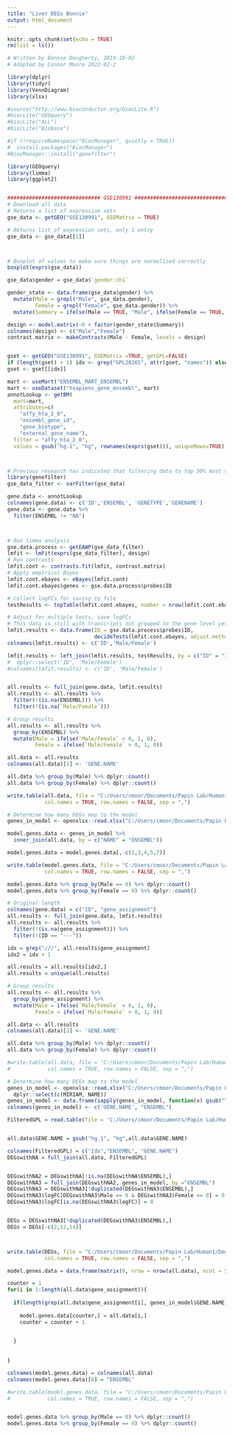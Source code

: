 ---
title: "Liver DEGs Bonnie"
output: html_document
---

```{r setup, include=FALSE}
knitr::opts_chunk$set(echo = TRUE)
rm(list = ls())
```



```{r Load}
# Written by Bonnie Dougherty, 2019-10-02
# Adapted by Connor Moore 2022-02-2

library(dplyr)
library(tidyr)
library(VennDiagram)
library(xlsx)

#source("http://www.bioconductor.org/biocLite.R")
#biocLite("GEOquery")
#biocLite("ALL")
#biocLite("Biobase")

#if (!requireNamespace("BiocManager", quietly = TRUE))
#  install.packages("BiocManager")
#BiocManager::install("genefilter")

library(GEOquery)
library(limma)
library(ggplot2)


############################## GSE130991 #########################################################################
# Download all data
# Returns a list of expression sets
gse_data <- getGEO("GSE130991", GSEMatrix = TRUE)

# Returns list of expression sets, only 1 entry
gse_data <- gse_data[[1]]



# Boxplot of values to make sure things are normalized correctly
boxplot(exprs(gse_data))

```

```{r Analyze}

gse_data$gender = gse_data$`gender:ch1`

gender_state <- data.frame(gse_data$gender) %>% 
  mutate(Male = grepl("Male", gse_data.gender), 
         Female = grepl("Female", gse_data.gender)) %>% 
  mutate(Summary = ifelse(Male == TRUE, "Male", ifelse(Female == TRUE, "Female", "")))

design <- model.matrix(~0 + factor(gender_state$Summary))
colnames(design) <- c("Male","Female")
contrast.matrix <- makeContrasts(Male - Female, levels = design)


gset <- getGEO("GSE130991", GSEMatrix =TRUE, getGPL=FALSE)
if (length(gset) > 1) idx <- grep("GPL20265", attr(gset, "names")) else idx <- 1
gset <- gset[[idx]]

mart <- useMart("ENSEMBL_MART_ENSEMBL")
mart <- useDataset("hsapiens_gene_ensembl", mart)
annotLookup <- getBM(
  mart=mart,
  attributes=c(
    "affy_hta_2_0",
    "ensembl_gene_id",
    "gene_biotype",
    "external_gene_name"),
  filter = "affy_hta_2_0",
  values = gsub("hg.1", "hg", rownames(exprs(gset))), uniqueRows=TRUE)



# Previous research has indicated that filtering data to top 50% most variable genes increases power
library(genefilter)
gse_data_filter <- varFilter(gse_data)

gene.data <- annotLookup
colnames(gene.data) <- c('ID','ENSEMBL', 'GENETYPE','GENENAME')
gene.data <- gene.data %>% 
  filter(ENSEMBL != "NA")



# Run limma analysis
gse.data.process <- getEAWP(gse_data_filter)
lmfit <- lmFit(exprs(gse_data_filter), design)
# Run contrasts
lmfit.cont <- contrasts.fit(lmfit, contrast.matrix)
# Apply empirical Bayes
lmfit.cont.ebayes <- eBayes(lmfit.cont)
lmfit.cont.ebayes$genes <- gse.data.process$probes$ID

# Collect logFCs for saving to file
testResults <- topTable(lmfit.cont.ebayes, number = nrow(lmfit.cont.ebayes))

# Adjust for multiple tests, save logFCs
# This data is still with transcripts not grouped to the gene level yet
lmfit.results <- data.frame(ID = gse.data.process$probes$ID, 
                            decideTests(lmfit.cont.ebayes, adjust.method = "fdr", p.value = 0.1))
colnames(lmfit.results) <- c('ID','Male/Female')

lmfit.results <- left_join(lmfit.results, testResults, by = c("ID" = "ID")) #%>% 
#  dplyr::select('ID', 'Male/Female')
#colnames(lmfit.results) <- c('ID', 'Male/Female')


all.results <- full_join(gene.data, lmfit.results)
all.results <- all.results %>% 
  filter(!(is.na(ENSEMBL))) %>%
  filter(!(is.na(`Male/Female`)))

# Group results
all.results <- all.results %>% 
  group_by(ENSEMBL) %>% 
  mutate(Male = ifelse(`Male/Female` < 0, 1, 0), 
         Female = ifelse(`Male/Female` > 0, 1, 0))

all.data <- all.results
colnames(all.data)[1] <- 'GENE.NAME'

all.data %>% group_by(Male) %>% dplyr::count()
all.data %>% group_by(Female) %>% dplyr::count()

write.table(all.data, file = "C:/Users/cmoor/Documents/Papin Lab/Human1/Degs/GSE130991_DEGs.csv", 
            col.names = TRUE, row.names = FALSE, sep = ",")

# Determine how many DEGs map to the model
genes_in_model <- openxlsx::read.xlsx("C:/Users/cmoor/Documents/Papin Lab/Human1/Human-GEM.xlsx", sheet = 4)

model.genes.data <- genes_in_model %>% 
  inner_join(all.data, by = c("NAME" = "ENSEMBL"))

model.genes.data = model.genes.data[,-c(1,3,4,5,7)]

write.table(model.genes.data, file = "C:/Users/cmoor/Documents/Papin Lab/Human1/Degs/Human1_GSE130991_DEGs.csv", 
            col.names = TRUE, row.names = FALSE, sep = ",")

model.genes.data %>% group_by(Male == 0) %>% dplyr::count()
model.genes.data %>% group_by(Female == 0) %>% dplyr::count()

```

```{r old}

# Original length
colnames(gene.data) = c("ID", "gene_assignment")
all.results <- full_join(gene.data, lmfit.results)
all.results <- all.results %>% 
  filter(!(is.na(gene_assignment))) %>%
  filter(!(ID == "---"))

idx = grep("///", all.results$gene_assignment)
idx2 = idx + 1

all.results = all.results[idx2,]
all.results = unique(all.results)

# Group results
all.results <- all.results %>% 
  group_by(gene_assignment) %>% 
  mutate(Male = ifelse(`Male/Female` < 0, 1, 0), 
         Female = ifelse(`Male/Female` > 0, 1, 0))

all.data <- all.results
colnames(all.data)[1] <- 'GENE.NAME'

all.data %>% group_by(Male) %>% dplyr::count()
all.data %>% group_by(Female) %>% dplyr::count()

#write.table(all.data, file = "C:/Users/cmoor/Documents/Papin Lab/Human1/Degs/GSE130991_DEGs.csv", 
#            col.names = TRUE, row.names = FALSE, sep = ",")

# Determine how many DEGs map to the model
genes_in_model <- openxlsx::read.xlsx("C:/Users/cmoor/Documents/Papin Lab/Human1/Human-GEM.xlsx", sheet = 4) %>%
  dplyr::select(c(MIRIAM, NAME))
genes_in_model <- data.frame(sapply(genes_in_model, function(x) gsub("\'", "", x)))
colnames(genes_in_model) <- c('GENE.NAME', "ENSEMBL")

```

```{r genes}
FilteredGPL = read.table(file = 'C:/Users/cmoor/Documents/Papin Lab/Human1/Probeset/FilteredGPL.csv', sep = ',', header = TRUE)


all.data$GENE.NAME = gsub("hg.1", "hg",all.data$GENE.NAME)

colnames(FilteredGPL) = c("Idx","ENSEMBL", "GENE.NAME")
DEGswithNA = full_join(all.data, FilteredGPL)


DEGswithNA2 = DEGswithNA[!is.na(DEGswithNA$ENSEMBL),]
DEGswithNA3 = full_join(DEGswithNA2, genes_in_model, by ="ENSEMBL")
DEGswithNA3 = DEGswithNA3[!duplicated(DEGswithNA3$ENSEMBL),]
DEGswithNA3$logFC[DEGswithNA3$Male == 0 & DEGswithNA3$Female == 0] = 0
DEGswithNA3$logFC[is.na(DEGswithNA3$logFC)] = 0


DEGs = DEGswithNA3[!duplicated(DEGswithNA3$ENSEMBL),]
DEGs = DEGs[-c(2,12,14)]



write.table(DEGs, file = "C:/Users/cmoor/Documents/Papin Lab/Human1/Degs/Human1_DEGs.csv", 
            col.names = TRUE, row.names = FALSE, sep = ",")
```

```{r next}
model.genes.data = data.frame(matrix(0, nrow = nrow(all.data), ncol = 5))

counter = 1
for(i in 1:length(all.data$gene_assignment)){
  
  if(length(grep(all.data$gene_assignment[i], genes_in_model$GENE.NAME)) != 0){
    
    model.genes.data[counter,] = all.data[i,]
    counter = counter + 1

    
  }
  
  
}

colnames(model.genes.data) = colnames(all.data)
colnames(model.genes.data)[6] = "ENSEMBL"

#write.table(model.genes.data, file = "C:/Users/cmoor/Documents/Papin Lab/Human1/Degs/Human1_DEGs.csv", 
#            col.names = TRUE, row.names = FALSE, sep = ",")


model.genes.data %>% group_by(Male == 0) %>% dplyr::count()
model.genes.data %>% group_by(Female == 0) %>% dplyr::count()
```




